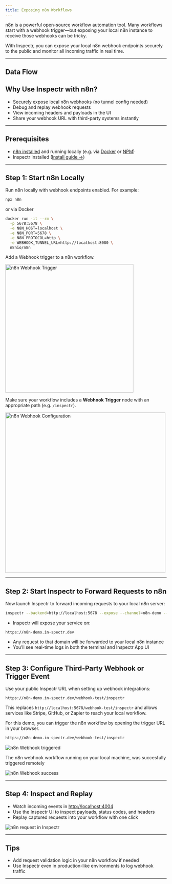 ```yaml
---
title: Exposing n8n Workflows
---
```




[//]: # (# Exposing n8n Workflows with Inspectr)

[n8n](https://n8n.io/) is a powerful open-source workflow automation tool. Many workflows start with a webhook trigger—but exposing your local n8n instance to receive those webhooks can be tricky.

With Inspectr, you can expose your local n8n webhook endpoints securely to the public and monitor all incoming traffic in real time.

---

## Data Flow

<FlowN8n client:only="react" />

## Why Use Inspectr with n8n?

* Securely expose local n8n webhooks (no tunnel config needed)
* Debug and replay webhook requests
* View incoming headers and payloads in the UI
* Share your webhook URL with third-party systems instantly

---

## Prerequisites

* [n8n installed](https://docs.n8n.io/hosting/installation/npm/) and running locally (e.g. via [Docker](https://docs.n8n.io/hosting/installation/docker/) or [NPM](https://docs.n8n.io/hosting/installation/npm/))
* Inspectr installed ([Install guide →](/docs/getting-started/installation))

---

## Step 1: Start n8n Locally

Run n8n locally with webhook endpoints enabled. For example:

```bash
npx n8n
```

or via Docker

```bash
docker run -it --rm \
  -p 5678:5678 \
  -e N8N_HOST=localhost \
  -e N8N_PORT=5678 \
  -e N8N_PROTOCOL=http \
  -e WEBHOOK_TUNNEL_URL=http://localhost:8080 \
  n8nio/n8n
```

Add a Webhook trigger to a n8n workflow.

[//]: # (![n8n Webhook Workflow]&#40;./src/assets/guides/n8n_webhook_worfklow.png&#41;)

<Image src={n8nWorkflow} alt="n8n Webhook Trigger" width="400" />

Make sure your workflow includes a **Webhook Trigger** node with an appropriate path (e.g. `/inspectr`).

<Image src={n8nConfigure} alt="n8n Webhook Configuration" height="500" />

---

## Step 2: Start Inspectr to Forward Requests to n8n

Now launch Inspectr to forward incoming requests to your local n8n server:

```bash
inspectr --backend=http://localhost:5678 --expose --channel=n8n-demo --channel-code=n8ndemo123
```

* Inspectr will expose your service on:

```
https://n8n-demo.in-spectr.dev
```

* Any request to that domain will be forwarded to your local n8n instance
* You’ll see real-time logs in both the terminal and Inspectr App UI

---

## Step 3: Configure Third-Party Webhook or Trigger Event

Use your public Inspectr URL when setting up webhook integrations:

```
https://n8n-demo.in-spectr.dev/webhook-test/inspectr
```

This replaces `http://localhost:5678/webhook-test/inspectr` and allows services like Stripe, GitHub, or Zapier to reach your local workflow.

For this demo, you can trigger the n8n workflow by opening the trigger URL in your browser.

```bash
https://n8n-demo.in-spectr.dev/webhook-test/inspectr
```

<Image src={n8nTriggered} alt="n8n Webhook triggered" />

The n8n webhook workflow running on your local machine, was succesfully triggered remotely

<Image src={n8nSuccess} alt="n8n Webhook success" />

---

## Step 4: Inspect and Replay

* Watch incoming events in [http://localhost:4004](http://localhost:4004)
* Use the Inspectr UI to inspect payloads, status codes, and headers
* Replay captured requests into your workflow with one click

<Image src={n8nInspectr} alt="n8n request in Inspectr" />

---

## Tips

* Add request validation logic in your n8n workflow if needed
* Use Inspectr even in production-like environments to log webhook traffic

---

[//]: # (## 📚 Related Topics)
[//]: # ()
[//]: # (* [Webhook Debugging →]&#40;/guides/webhook-debugging&#41;)
[//]: # (* [Exposing Publicly →]&#40;/exposing/exposing-publicly&#41;)
[//]: # (* [How Inspectr Works →]&#40;/core-concepts/how-it-works&#41;)
